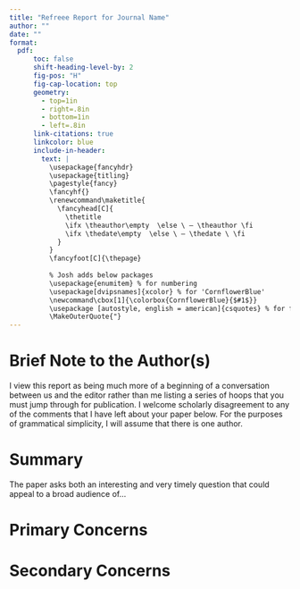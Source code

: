 ```yaml
---
title: "Refreee Report for Journal Name"
author: ""
date: ""
format: 
  pdf:
      toc: false
      shift-heading-level-by: 2
      fig-pos: "H"
      fig-cap-location: top
      geometry:
        - top=1in
        - right=.8in
        - bottom=1in
        - left=.8in
      link-citations: true
      linkcolor: blue
      include-in-header: 
        text: |
          \usepackage{fancyhdr}
          \usepackage{titling}
          \pagestyle{fancy}
          \fancyhf{}
          \renewcommand\maketitle{
            \fancyhead[C]{
              \thetitle
              \ifx \theauthor\empty  \else \ – \theauthor \fi
              \ifx \thedate\empty  \else \ – \thedate \ \fi
            }
          }
          \fancyfoot[C]{\thepage}
          
          % Josh adds below packages
          \usepackage{enumitem} % for numbering
          \usepackage[dvipsnames]{xcolor} % for 'CornflowerBlue'
          \newcommand\cbox[1]{\colorbox{CornflowerBlue}{$#1$}}
          \usepackage [autostyle, english = american]{csquotes} % for fixing quotes
          \MakeOuterQuote{"}
---
```


\begin{center}
  \LARGE
  \textbf{Title of the Paper}
\end{center}

# Brief Note to the Author(s)

I view this report as being much more of a beginning of a conversation between us and the editor rather than me listing a series of hoops that you must jump through for publication. I welcome scholarly disagreement to any of the comments that I have left about your paper below. For the purposes of grammatical simplicity, I will assume that there is one author.

# Summary

The paper asks both an interesting and very timely question that could appeal to a broad audience of...

# Primary Concerns

\begin{enumerate}
  \item Here is one primary concern.
  \begin{enumerate}[label=\alph*.]
    \item Here is a sub-point to this primary concern.
    \begin{itemize}
      \item Example 1: Here is a brief commentary about this concern. "\textit{Here is sample text from the paper that represents my concern.}"
    \end{itemize}
  \end{enumerate}
  \item Here is a second sub-point to this primary concern.
\end{enumerate}
    
# Secondary Concerns

\begin{enumerate}
  \setcounter{enumi}{2}
  \item Inserting pictures is easy too!
  
  \begin{figure}[H]
    \centering
  \includegraphics[width=4in]{econjail.jpg}
  \end{figure}
  
  \item Writing equations is the same as if you were doing it in LaTex.
  
  \begin{equation}
    y_{it} = \cbox{\alpha_i} + \delta_t + \beta_1 X_{it} + \epsilon_{it}
    \tag{Equation 4}
  \end{equation}
  
  \begin{itemize}
    \item Above I have highlighted a unit fixed effect.
  \end{itemize}
  
\end{enumerate}